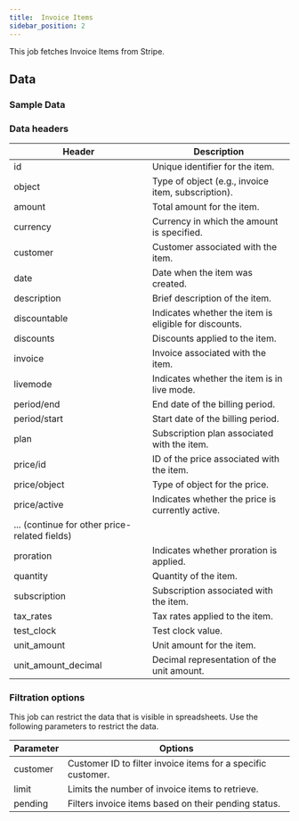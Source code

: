 ```yaml
---
title:  Invoice Items
sidebar_position: 2
---
```


This job fetches Invoice Items from Stripe. 

<AddJob
  template="gsheet_stripe_simple_get_invoice_items" 
/>

## Data

### Sample Data

<Gsheet
  src="https://docs.google.com/spreadsheets/d/1yiCWVI4oGzIPUBR2Emm2YJGfpisbRnxShpuFw1MVqzE/edit#gid=1846151702"
/>


### Data headers 

| Header                  | Description                                               |
|-------------------------|-----------------------------------------------------------|
| id                      | Unique identifier for the item.                            |
| object                  | Type of object (e.g., invoice item, subscription).        |
| amount                  | Total amount for the item.                                |
| currency                | Currency in which the amount is specified.                |
| customer                | Customer associated with the item.                        |
| date                    | Date when the item was created.                           |
| description             | Brief description of the item.                            |
| discountable            | Indicates whether the item is eligible for discounts.     |
| discounts               | Discounts applied to the item.                            |
| invoice                 | Invoice associated with the item.                         |
| livemode                | Indicates whether the item is in live mode.               |
| period/end              | End date of the billing period.                           |
| period/start            | Start date of the billing period.                         |
| plan                    | Subscription plan associated with the item.               |
| price/id                | ID of the price associated with the item.                 |
| price/object            | Type of object for the price.                             |
| price/active            | Indicates whether the price is currently active.          |
| ... (continue for other price-related fields)               |
| proration               | Indicates whether proration is applied.                   |
| quantity                | Quantity of the item.                                     |
| subscription            | Subscription associated with the item.                   |
| tax_rates               | Tax rates applied to the item.                           |
| test_clock              | Test clock value.                                         |
| unit_amount             | Unit amount for the item.                                 |
| unit_amount_decimal     | Decimal representation of the unit amount.                |




### Filtration options 

This job can restrict the data that is visible in spreadsheets. Use the following parameters to restrict the data.

| Parameter | Options |
|----|----|
| customer      | Customer ID to filter invoice items for a specific customer.|
| limit         | Limits the number of invoice items to retrieve.       |
| pending       | Filters invoice items based on their pending status.  |
